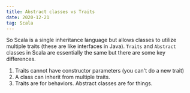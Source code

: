```yaml
---
title: Abstract classes vs Traits
date: 2020-12-21
tag: Scala
---
```



So Scala is a single inheritance language but allows classes to utilize multiple traits (these are like interfaces in Java).
`Traits` and `Abstract` classes in Scala are essentially the same but there are some key differences.

1. Traits cannot have constructor parameters (you can't do a new trait)
2. A class can inherit from multiple traits.
3. Traits are for behaviors. Abstract classes are for things.
